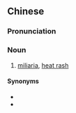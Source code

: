 {{also|热痱}}
==Chinese==
{{zh-forms|s=热痱}}

===Pronunciation===
{{zh-pron
|m=rèfèi
|c=jit6 fai6-2
|cat=n
}}

===Noun===
{{zh-noun}}

# [[miliaria]], [[heat rash]]

====Synonyms====
* {{zh-l|痱子}}
* {{zh-l|汗疹}}

{{zh-cat|Diseases}}